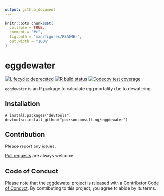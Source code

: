 ```yaml
---
output: github_document
---
```


<!-- README.md is generated from README.Rmd. Please edit that file -->

```r
knitr::opts_chunk$set(
  collapse = TRUE,
  comment = "#>",
  fig.path = "man/figures/README-",
  out.width = "100%"
)
```
# eggdewater

<!-- badges: start -->
[![Lifecycle: deprecated](https://img.shields.io/badge/lifecycle-deprecated-orange.svg)](https://lifecycle.r-lib.org/articles/stages.html#deprecated)
[![R build status](https://github.com/poissonconsulting/eggdewater/workflows/R-CMD-check/badge.svg)](https://github.com/poissonconsulting/eggdewater/actions)
[![Codecov test coverage](https://codecov.io/gh/poissonconsulting/eggdewater/branch/master/graph/badge.svg)](https://codecov.io/gh/poissonconsulting/eggdewater?branch=master)
<!-- badges: end -->

`eggdewater` is an R package to calculate egg mortality due to dewatering.

## Installation

```
# install.packages("devtools")
devtools::install_github("poissonconsulting/eggdewater")
```


## Contribution

Please report any [issues](https://github.com/poissonconsulting/eggdewater/issues).

[Pull requests](https://github.com/poissonconsulting/eggdewater/pulls) are always welcome.

## Code of Conduct

Please note that the eggdewater project is released with a [Contributor Code of Conduct](https://contributor-covenant.org/version/2/0/CODE_OF_CONDUCT.html). By contributing to this project, you agree to abide by its terms.

